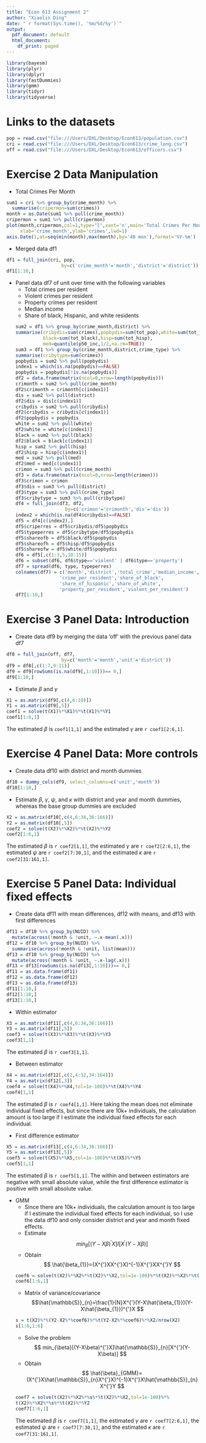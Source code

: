 ```yaml
---
title: "Econ 613 Assignment 2"
author: "Xiaolin Ding"
date: "`r format(Sys.time(), '%m/%d/%y')`"
output:
  pdf_document: default
  html_document:
    df_print: paged
---
```


```r
library(bayesm)
library(plyr)
library(dplyr)
library(fastDummies)
library(gmm)
library(tidyr)
library(tidyverse)
```

# Links to the datasets

```r
pop = read.csv("file:///Users/DXL/Desktop/Econ613/population.csv")
cri = read.csv("file:///Users/DXL/Desktop/Econ613/crime_long.csv")
off = read.csv("file:///Users/DXL/Desktop/Econ613/officers.csv")
```

# Exercise 2 Data Manipulation

* Total Crimes Per Month
```r
sum1 = cri %>% group_by(crime_month) %>%
  summarise(cripermon=sum(crimes))
month = as.Date(sum1 %>% pull(crime_month))
cripermon = sum1 %>% pull(cripermon)
plot(month,cripermon,col=1,type="l",xaxt='n',main='Total Crimes Per Month',
     xlab='crime_month',ylab='crimes',lwd=1)
axis.Date(1,at=seq(min(month),max(month),by='48 mon'),format='%Y-%m')
```

* Merged data df1
```r
df1 = full_join(cri, pop,
                    by=c('crime_month'='month','district'='district'))
df1[1:10,]
```

* Panel data df7 of unit over time with the following variables
  + Total crimes per resident
  + Violent crimes per resident
  + Property crimes per resident
  + Median income
  + Share of black, Hispanic, and white residents
```r
sum2 = df1 %>% group_by(crime_month,district) %>%
  summarise(cribydis=sum(crimes),popbydis=sum(tot_pop),white=sum(tot_white),
            black=sum(tot_black),hisp=sum(tot_hisp),
            med=quantile(p50_inc,1/2,na.rm=TRUE))
sum3 = df1 %>% group_by(crime_month,district,crime_type) %>%
  summarise(cribytype=sum(crimes))
popbydis = sum2 %>% pull(popbydis)
index1 = which(is.na(popbydis)==FALSE)
popbydis = popbydis[!is.na(popbydis)]
df2 = data.frame(matrix(ncol=0,nrow=length(popbydis)))
crimonth = sum2 %>% pull(crime_month)
df2$crimonth = crimonth[c(index1)]
dis = sum2 %>% pull(district)
df2$dis = dis[c(index1)]
cribydis = sum2 %>% pull(cribydis)
df2$cribydis = cribydis[c(index1)]
df2$popbydis = popbydis
white = sum2 %>% pull(white)
df2$white = white[c(index1)]
black = sum2 %>% pull(black)
df2$black = black[c(index1)]
hisp = sum2 %>% pull(hisp)
df2$hisp = hisp[c(index1)]
med = sum2 %>% pull(med)
df2$med = med[c(index1)]
crimon = sum3 %>% pull(crime_month)
df3 = data.frame(matrix(ncol=0,nrow=length(crimon)))
df3$crimon = crimon
df3$dis = sum3 %>% pull(district)
df3$type = sum3 %>% pull(crime_type)
df3$cribytype = sum3 %>% pull(cribytype)
df4 = full_join(df3, df2,
                    by=c('crimon'='crimonth','dis'='dis'))
index2 = which(is.na(df4$cribydis)==FALSE)
df5 = df4[c(index2),]
df5$criperres = df5$cribydis/df5$popbydis
df5$typeperres = df5$cribytype/df5$popbydis
df5$shareofb = df5$black/df5$popbydis
df5$shareofh = df5$hisp/df5$popbydis
df5$shareofw = df5$white/df5$popbydis
df6 = df5[,c(1:3,5,10:15)]
df6 = subset(df6, df6$type=='violent' | df6$type=='property')
df7 = spread(df6, type, typeperres)
colnames(df7) = c('month','district','total_crime','median_income',
                  'crime_per_resident','share_of_black',
                  'share_of_hispanic','share_of_white',
                  'property_per_resident','violent_per_resident')
df7[1:10,]
```

# Exercise 3 Panel Data: Introduction

* Create data df9 by merging the data 'off' with the previous panel data df7
```r
df8 = full_join(off, df7,
                    by=c('month'='month','unit'='district'))
df9 = df8[,c(1:7,9:11)]
df9 = df9[rowSums(is.na(df9[,1:10]))== 0,]
df9[1:10,]
```

* Estimate $\beta$ and $\gamma$
```r
X1 = as.matrix(df9[,c(4,6:10)])
Y1 = as.matrix(df9[,5])
coef1 = solve(t(X1)%*%X1)%*%t(X1)%*%Y1
coef1[1:6,1]
```
The estimated $\beta$ is `coef1[1,1]` and the estimated $\gamma$ are `r coef1[2:6,1]`.

# Exercise 4 Panel Data: More controls

* Create data df10 with district and month dummies
```r
df10 = dummy_cols(df9, select_columns=c('unit','month'))
df10[1:10,]
```

* Estimate $\beta$, $\gamma$, $\psi$, and $\kappa$ with district and year and month dummies, whereas the base group dummies are excluded
```r
X2 = as.matrix(df10[,c(4,6:34,36:166)])
Y2 = as.matrix(df10[,5])
coef2 = solve(t(X2)%*%X2)%*%t(X2)%*%Y2
coef2[1:6,1]
```
The estimated $\beta$ is `r coef2[1,1]`, the estimated $\gamma$ are `r coef2[2:6,1]`, the estimated $\psi$ are `r coef2[7:30,1]`, and the estimated $\kappa$ are `r coef2[31:161,1]`.

# Exercise 5 Panel Data: Individual fixed effects

* Create data df11 with mean differences, df12 with means, and df13 with first differences
```r
df11 = df10 %>% group_by(NUID) %>%
  mutate(across(!month & !unit, ~.x-mean(.x)))
df12 = df10 %>% group_by(NUID) %>%
  summarise(across(!month & !unit, list(mean)))
df13 = df10 %>% group_by(NUID) %>%
  mutate(across(!month & !unit, ~.x-lag(.x)))
df13 = df13[rowSums(is.na(df13[,1:10]))== 0,]
df11 = as.data.frame(df11)
df12 = as.data.frame(df12)
df13 = as.data.frame(df13)
df11[1:10,]
df12[1:10,]
df13[1:10,]
```

* Within estimator
```r
X3 = as.matrix(df11[,c(4,6:34,36:166)])
Y3 = as.matrix(df11[,5])
coef3 = solve(t(X3)%*%X3)%*%t(X3)%*%Y3
coef3[1,1]
```
The estimated $\beta$ is `r coef3[1,1]`.

* Between estimator
```r
X4 = as.matrix(df12[,c(2,4:32,34:164)])
Y4 = as.matrix(df12[,3])
coef4 = solve(t(X4)%*%X4,tol=1e-100)%*%t(X4)%*%Y4
coef4[1,1]
```
The estimated $\beta$ is `r coef4[1,1]`. Here taking the mean does not eliminate individual fixed effects, but since there are 10k+ individuals, the calculation amount is too large if I estimate the individual fixed effects for each individual.

* First difference estimator
```r
X5 = as.matrix(df13[,c(4,6:34,36:166)])
Y5 = as.matrix(df13[,5])
coef5 = solve(t(X5)%*%X5,tol=1e-100)%*%t(X5)%*%Y5
coef5[1,1]
```
The estimated $\beta$ is `r coef5[1,1]`. The within and between estimators are negative with small absolute value, while the first difference estimator is positive with small absolute value.

* GMM
  + Since there are 10k+ individuals, the calculation amount is too large if I estimate the individual fixed effects for each individual, so I use the data df10 and only consider district and year and month fixed effects.
  + Estimate
  $$
  min_{\beta}[(Y-X\beta)^{'}X]I[X^{'}(Y-X\beta)]
  $$
  + Obtain
  $$
  \hat{\beta_{1}}=(X^{'}XX^{'}X)^{-1}X^{'}XX^{'}Y
  $$
```r
coef6 = solve(t(X2)%*%X2%*%t(X2)%*%X2,tol=1e-100)%*%t(X2)%*%X2%*%t(X2)%*%Y2
coef6[1:6,1]
```

  + Matrix of variance/covariance
  $$\hat{\mathbb{S}}_{n}=\frac{1}{N}X^{'}(Y-X\hat{\beta_{1}})(Y-X\hat{\beta_{1}})^{'}X
  $$
```r
s = t(X2)%*%(Y2-X2%*%coef6)%*%t(Y2-X2%*%coef6)%*%X2/nrow(X2)
s[1:6,1:6]
```

  + Solve the problem
  $$
  min_{\beta}[(Y-X\beta)^{'}X]\hat{\mathbb{S}}_{n}[X^{'}(Y-X\beta)]
  $$
  + Obtain
  $$
  \hat{\beta}_{GMM}=(X^{'}X\hat{\mathbb{S}}_{n}X^{'}X)^{-1}X^{'}X\hat{\mathbb{S}}_{n}X^{'}Y
  $$
```r
coef7 = solve(t(X2)%*%X2%*%s%*%t(X2)%*%X2,tol=1e-100)%*%
  t(X2)%*%X2%*%s%*%t(X2)%*%Y2
coef7[1:6,1]
```
The estimated $\beta$ is `r coef7[1,1]`, the estimated $\gamma$ are `r coef7[2:6,1]`, the estimated $\psi$ are `r coef7[7:30,1]`, and the estimated $\kappa$ are `r coef7[31:161,1]`.




